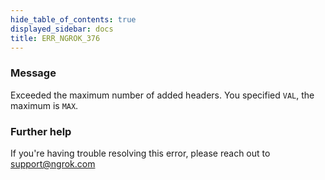 ```yaml
---
hide_table_of_contents: true
displayed_sidebar: docs
title: ERR_NGROK_376
---
```


### Message

Exceeded the maximum number of added headers. You specified `VAL`, the maximum is `MAX`.

<ErrorDetails />

### Further help

If you're having trouble resolving this error, please reach out to [support@ngrok.com](mailto:support@ngrok.com?subject=Help%20with%20ERR_NGROK_376)
